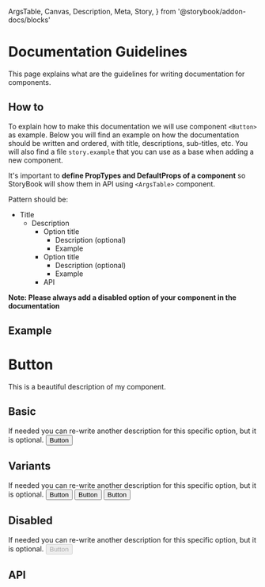   ArgsTable,
  Canvas,
  Description,
  Meta,
  Story,
} from '@storybook/addon-docs/blocks'

<Meta title="Documentation Guidelines" />

# Documentation Guidelines

<Description>
  This page explains what are the guidelines for writing documentation for
  components.
</Description>

## How to

To explain how to make this documentation we will use component `<Button>` as example.
Below you will find an example on how the documentation should be written and ordered, with title, descriptions,
sub-titles, etc. You will also find a file `story.example` that you can use as a base when adding a new component.

It's important to **define PropTypes and DefaultProps of a component** so StoryBook will show them in API using `<ArgsTable>` component.

Pattern should be:

- Title
  - Description
    - Option title
      - Description (optional)
      - Example
    - Option title
      - Description (optional)
      - Example
    - API

**Note: Please always add a disabled option of your component in the documentation**

## Example

# Button

<Description of={Button}>
  This is a beautiful description of my component.
</Description>

## Basic

<Description>
  If needed you can re-write another description for this specific option, but
  it is optional.
</Description>

<Canvas>
  <Story name="basic">
    <Button>Button</Button>
  </Story>
</Canvas>

## Variants

<Description>
  If needed you can re-write another description for this specific option, but
  it is optional.
</Description>

<Canvas>
  <Story name="variant">
    <Button variant="primary" mr={2}>
      Button
    </Button>
    <Button variant="success" mr={2}>
      Button
    </Button>
    <Button variant="warning" mr={2}>
      Button
    </Button>
  </Story>
</Canvas>

## Disabled

<Description>
  If needed you can re-write another description for this specific option, but
  it is optional.
</Description>

<Canvas>
  <Story name="disabled">
    <Button disabled>Button</Button>
  </Story>
</Canvas>

## API

<ArgsTable of={Button} />
